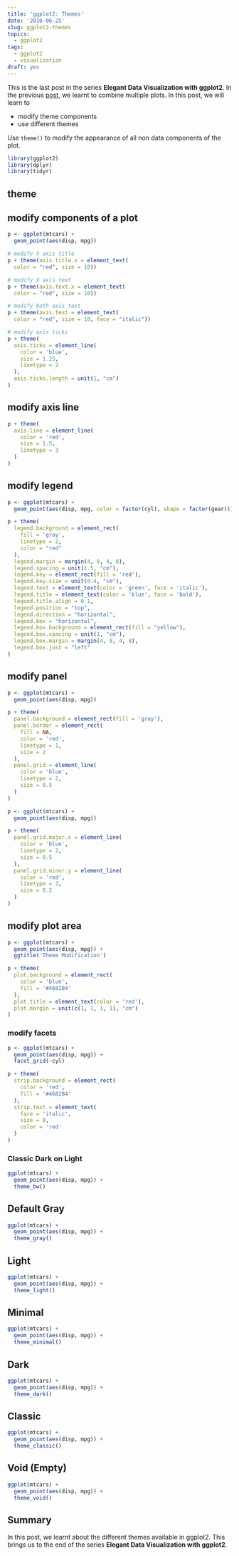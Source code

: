 ```yaml
---
title: 'ggplot2: Themes'
date: '2016-06-25'
slug: ggplot2-themes
topics:
  - ggplot2
tags:
  - ggplot2
  - visualization
draft: yes
---
```


This is the last post in the series **Elegant Data Visualization with ggplot2**. In the previous [post](https://rsquaredacademy.github.io/blog/post/ggplot2-facets/), we learnt to combine multiple plots. In this post, we will learn to 

- modify theme components
- use different themes 

Use `theme()` to modify the appearance of all non data components of the plot.

```r
library(ggplot2)
library(dplyr)
library(tidyr)
```

## theme
## modify components of a plot
```r
p <- ggplot(mtcars) +
  geom_point(aes(disp, mpg))
```

```r
# modify X axis title
p + theme(axis.title.x = element_text(
  color = "red", size = 10))
```

```r
# modify X axis text
p + theme(axis.text.x = element_text(
  color = "red", size = 10))
```

```r
# modify both axis text
p + theme(axis.text = element_text(
  color = "red", size = 10, face = "italic"))
```

```r
# modify axis ticks
p + theme(
  axis.ticks = element_line(
    color = 'blue',
    size = 1.25,
    linetype = 2
  ),
  axis.ticks.length = unit(1, "cm")
)
```

## modify axis line

```r
p + theme(
  axis.line = element_line(
    color = 'red',
    size = 1.5, 
    linetype = 3
  )
)
```

## modify legend

```r
p <- ggplot(mtcars) +
  geom_point(aes(disp, mpg, color = factor(cyl), shape = factor(gear)))
```

```r
p + theme(
  legend.background = element_rect(
    fill = 'gray', 
    linetype = 2, 
    color = "red"
  ),
  legend.margin = margin(4, 8, 4, 8),
  legend.spacing = unit(1.5, "cm"),
  legend.key = element_rect(fill = 'red'),
  legend.key.size = unit(0.4, "cm"),
  legend.text = element_text(color = 'green', face = 'italic'),
  legend.title = element_text(color = 'blue', face = 'bold'),
  legend.title.align = 0.1,
  legend.position = "top",
  legend.direction = "horizontal",
  legend.box = "horizontal",
  legend.box.background = element_rect(fill = "yellow"),
  legend.box.spacing = unit(1, "cm"),
  legend.box.margin = margin(4, 8, 4, 8),
  legend.box.just = "left"
)
```

## modify panel

```r
p <- ggplot(mtcars) +
  geom_point(aes(disp, mpg))
```

```r
p + theme(
  panel.background = element_rect(fill = 'gray'),
  panel.border = element_rect(
    fill = NA, 
    color = 'red', 
    linetype = 1,
    size = 2
  ),
  panel.grid = element_line(
    color = 'blue',
    linetype = 2,
    size = 0.5
  )
)
```

```r
p <- ggplot(mtcars) +
  geom_point(aes(disp, mpg))
```

```r
p + theme(
  panel.grid.major.x = element_line(
    color = 'blue',
    linetype = 2,
    size = 0.5
  ),
  panel.grid.minor.y = element_line(
    color = 'red',
    linetype = 3, 
    size = 0.2
  )
)
```

## modify plot area

```r
p <- ggplot(mtcars) +
  geom_point(aes(disp, mpg)) + 
  ggtitle('Theme Modification')
```

```r
p + theme(
  plot.background = element_rect(
    color = 'blue',
    fill = '#4682B4'
  ),
  plot.title = element_text(color = 'red'),
  plot.margin = unit(c(1, 1, 1, 1), "cm")
)
```

### modify facets
```r
p <- ggplot(mtcars) +
  geom_point(aes(disp, mpg)) + 
  facet_grid(~cyl)
```

```r
p + theme(
  strip.background = element_rect(
    color = 'red',
    fill = '#4682B4'
  ),
  strip.text = element_text(
    face = 'italic',
    size = 8, 
    color = 'red'
  )
)
```

### Classic Dark on Light

```r
ggplot(mtcars) +
  geom_point(aes(disp, mpg)) +
  theme_bw()
```

## Default Gray

```r
ggplot(mtcars) +
  geom_point(aes(disp, mpg)) +
  theme_gray()
```

## Light

```r
ggplot(mtcars) +
  geom_point(aes(disp, mpg)) +
  theme_light()
```

## Minimal

```r
ggplot(mtcars) +
  geom_point(aes(disp, mpg)) +
  theme_minimal()
```

## Dark

```r
ggplot(mtcars) +
  geom_point(aes(disp, mpg)) +
  theme_dark()
```

## Classic

```r
ggplot(mtcars) +
  geom_point(aes(disp, mpg)) +
  theme_classic()
```

## Void (Empty)

```r
ggplot(mtcars) +
  geom_point(aes(disp, mpg)) +
  theme_void()
```


## Summary

In this post, we learnt about the different themes available in ggplot2.
This brings us to the end of the series **Elegant Data Visualization with ggplot2**.






